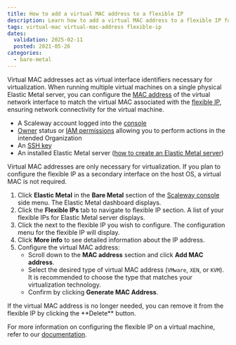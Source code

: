 ```yaml
---
title: How to add a virtual MAC address to a flexible IP
description: Learn how to add a virtual MAC address to a flexible IP for Scaleway Elastic Metal servers.
tags: virtual-mac virtual-mac-address flexible-ip
dates:
  validation: 2025-02-11
  posted: 2021-05-26
categories:
  - bare-metal
---
```



Virtual MAC addresses act as virtual interface identifiers necessary for virtualization. When running multiple virtual machines on a single physical Elastic Metal server, you can configure the [MAC address](https://en.wikipedia.org/wiki/MAC_address) of the virtual network interface to match the virtual MAC associated with the [flexible IP](/elastic-metal/concepts/#flexible-ip), ensuring network connectivity for the virtual machine.

<Requirements />

- A Scaleway account logged into the [console](https://console.scaleway.com)
- [Owner](/iam/concepts/#owner) status or [IAM permissions](/iam/concepts/#permission) allowing you to perform actions in the intended Organization
- An [SSH key](/organizations-and-projects/how-to/create-ssh-key/)
- An installed Elastic Metal server ([how to create an Elastic Metal server](/elastic-metal/quickstart/#how-to-create-an-elastic-metal-server))

<Message type="tip">
  Virtual MAC addresses are only necessary for virtualization. If you plan to configure the flexible IP as a secondary interface on the host OS, a virtual MAC is not required.
</Message>

1. Click **Elastic Metal** in the **Bare Metal** section of the [Scaleway console](https://console.scaleway.com) side menu. The Elastic Metal dashboard displays.
2. Click the **Flexible IPs** tab to navigate to flexible IP section. A list of your flexible IPs for Elastic Metal server displays.
3. Click the <Icon name="more" /> next to the flexible IP you wish to configure. The configuration menu for the flexible IP will display.
4. Click **More info** to see detailed information about the IP address.
5. Configure the virtual MAC address:
   - Scroll down to the **MAC address** section and click **Add MAC address**.
   - Select the desired type of virtual MAC address (`VMware`, `XEN`, or `KVM`). It is recommended to choose the type that matches your virtualization technology.
   - Confirm by clicking **Generate MAC Address**.

<Message type="tip">
  If the virtual MAC address is no longer needed, you can remove it from the flexible IP by clicking the **Delete** button.
</Message>

For more information on configuring the flexible IP on a virtual machine, refer to our [documentation](/elastic-metal/how-to/configure-flexible-ip/).